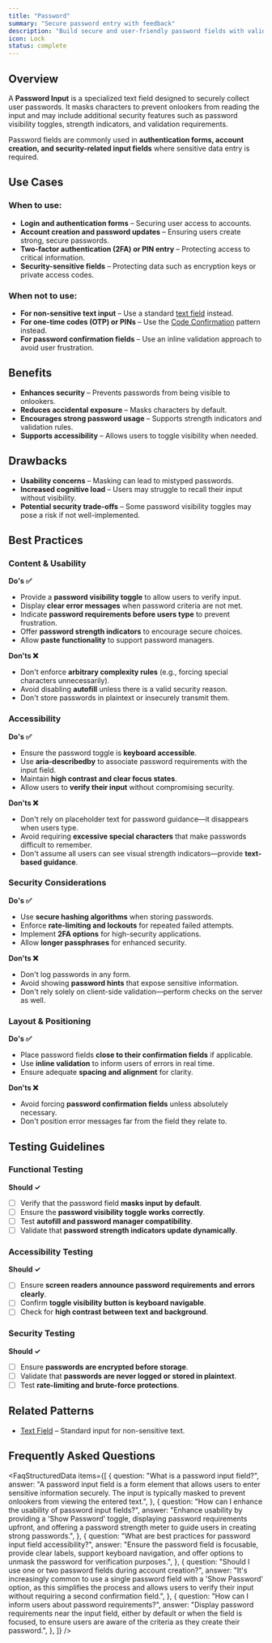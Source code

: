 ```yaml
---
title: "Password"
summary: "Secure password entry with feedback"
description: "Build secure and user-friendly password fields with validation, strength indicators, and accessibility features."
icon: Lock
status: complete
---
```


## Overview

A **Password Input** is a specialized text field designed to securely collect user passwords. It masks characters to prevent onlookers from reading the input and may include additional security features such as password visibility toggles, strength indicators, and validation requirements.

Password fields are commonly used in **authentication forms, account creation, and security-related input fields** where sensitive data entry is required.

<BuildEffort
  level="medium"
  description="Requires input masking, secure storage considerations, optional password strength validation, and accessibility features."
/>

## Use Cases

### When to use:

- **Login and authentication forms** – Securing user access to accounts.
- **Account creation and password updates** – Ensuring users create strong, secure passwords.
- **Two-factor authentication (2FA) or PIN entry** – Protecting access to critical information.
- **Security-sensitive fields** – Protecting data such as encryption keys or private access codes.

### When not to use:

- **For non-sensitive text input** – Use a standard [text field](/patterns/forms/text-field) instead.
- **For one-time codes (OTP) or PINs** – Use the [Code Confirmation](/patterns/forms/code-confirmation) pattern instead.
- **For password confirmation fields** – Use an inline validation approach to avoid user frustration.

## Benefits

- **Enhances security** – Prevents passwords from being visible to onlookers.
- **Reduces accidental exposure** – Masks characters by default.
- **Encourages strong password usage** – Supports strength indicators and validation rules.
- **Supports accessibility** – Allows users to toggle visibility when needed.

## Drawbacks

- **Usability concerns** – Masking can lead to mistyped passwords.
- **Increased cognitive load** – Users may struggle to recall their input without visibility.
- **Potential security trade-offs** – Some password visibility toggles may pose a risk if not well-implemented.

## Best Practices

### Content & Usability

**Do's ✅**

- Provide a **password visibility toggle** to allow users to verify input.
- Display **clear error messages** when password criteria are not met.
- Indicate **password requirements before users type** to prevent frustration.
- Offer **password strength indicators** to encourage secure choices.
- Allow **paste functionality** to support password managers.

**Don'ts ❌**

- Don't enforce **arbitrary complexity rules** (e.g., forcing special characters unnecessarily).
- Avoid disabling **autofill** unless there is a valid security reason.
- Don't store passwords in plaintext or insecurely transmit them.

### Accessibility

**Do's ✅**

- Ensure the password toggle is **keyboard accessible**.
- Use **aria-describedby** to associate password requirements with the input field.
- Maintain **high contrast and clear focus states**.
- Allow users to **verify their input** without compromising security.

**Don'ts ❌**

- Don't rely on placeholder text for password guidance—it disappears when users type.
- Avoid requiring **excessive special characters** that make passwords difficult to remember.
- Don't assume all users can see visual strength indicators—provide **text-based guidance**.

### Security Considerations

**Do's ✅**

- Use **secure hashing algorithms** when storing passwords.
- Enforce **rate-limiting and lockouts** for repeated failed attempts.
- Implement **2FA options** for high-security applications.
- Allow **longer passphrases** for enhanced security.

**Don'ts ❌**

- Don't log passwords in any form.
- Avoid showing **password hints** that expose sensitive information.
- Don't rely solely on client-side validation—perform checks on the server as well.

### Layout & Positioning

**Do's ✅**

- Place password fields **close to their confirmation fields** if applicable.
- Use **inline validation** to inform users of errors in real time.
- Ensure adequate **spacing and alignment** for clarity.

**Don'ts ❌**

- Avoid forcing **password confirmation fields** unless absolutely necessary.
- Don't position error messages far from the field they relate to.

## Testing Guidelines

### Functional Testing

**Should ✓**

- [ ] Verify that the password field **masks input by default**.
- [ ] Ensure the **password visibility toggle works correctly**.
- [ ] Test **autofill and password manager compatibility**.
- [ ] Validate that **password strength indicators update dynamically**.

### Accessibility Testing

**Should ✓**

- [ ] Ensure **screen readers announce password requirements and errors clearly**.
- [ ] Confirm **toggle visibility button is keyboard navigable**.
- [ ] Check for **high contrast between text and background**.

### Security Testing

**Should ✓**

- [ ] Ensure **passwords are encrypted before storage**.
- [ ] Validate that **passwords are never logged or stored in plaintext**.
- [ ] Test **rate-limiting and brute-force protections**.

## Related Patterns

- [Text Field](/patterns/forms/text-field) – Standard input for non-sensitive text.

## Frequently Asked Questions

<FaqStructuredData
  items={[
    {
      question: "What is a password input field?",
      answer:
        "A password input field is a form element that allows users to enter sensitive information securely. The input is typically masked to prevent onlookers from viewing the entered text.",
    },
    {
      question: "How can I enhance the usability of password input fields?",
      answer:
        "Enhance usability by providing a 'Show Password' toggle, displaying password requirements upfront, and offering a password strength meter to guide users in creating strong passwords.",
    },
    {
      question:
        "What are best practices for password input field accessibility?",
      answer:
        "Ensure the password field is focusable, provide clear labels, support keyboard navigation, and offer options to unmask the password for verification purposes.",
    },
    {
      question:
        "Should I use one or two password fields during account creation?",
      answer:
        "It's increasingly common to use a single password field with a 'Show Password' option, as this simplifies the process and allows users to verify their input without requiring a second confirmation field.",
    },
    {
      question: "How can I inform users about password requirements?",
      answer:
        "Display password requirements near the input field, either by default or when the field is focused, to ensure users are aware of the criteria as they create their password.",
    },
  ]}
/>
